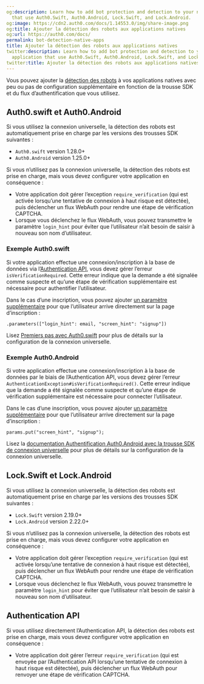 ```yaml
---
og:description: Learn how to add bot protection and detection to your native application
  that use Auth0.Swift, Auth0.Android, Lock.Swift, and Lock.Android.
og:image: https://cdn2.auth0.com/docs/1.14553.0/img/share-image.png
og:title: Ajouter la détection des robots aux applications natives
og:url: https://auth0.com/docs/
permalink: bot-detection-native-apps
title: Ajouter la détection des robots aux applications natives
twitter:description: Learn how to add bot protection and detection to your native
  application that use Auth0.Swift, Auth0.Android, Lock.Swift, and Lock.Android.
twitter:title: Ajouter la détection des robots aux applications natives
---
```


Vous pouvez ajouter la [détection des robots](/attack-protection/bot-detection) à vos applications natives avec peu ou pas de configuration supplémentaire en fonction de la trousse SDK et du flux d’authentification que vous utilisez.

## Auth0.swift et Auth0.Android

Si vous utilisez la connexion universelle, la détection des robots est automatiquement prise en charge par les versions des trousses SDK suivantes :

* `Auth0.swift` version 1.28.0+
* `Auth0.Android` version 1.25.0+

Si vous n’utilisez pas la connexion universelle, la détection des robots est prise en charge, mais vous devez configurer votre application en conséquence :

* Votre application doit gérer l’exception `require_verification` (qui est activée lorsqu’une tentative de connexion à haut risque est détectée), puis déclencher un flux WebAuth pour rendre une étape de vérification CAPTCHA.
* Lorsque vous déclenchez le flux WebAuth, vous pouvez transmettre le paramètre `login_hint` pour éviter que l’utilisateur n’ait besoin de saisir à nouveau son nom d’utilisateur.

### Exemple Auth0.swift

Si votre application effectue une connexion/inscription à la base de données via l’[Authentication API](/docs/api/authentication), vous devez gérer l’erreur `isVerificationRequired`. Cette erreur indique que la demande a été signalée comme suspecte et qu’une étape de vérification supplémentaire est nécessaire pour authentifier l’utilisateur.





Dans le cas d’une inscription, vous pouvez ajouter [un paramètre supplémentaire](/login/universal-login) pour que l’utilisateur arrive directement sur la page d’inscription :

`.parameters(["login_hint": email, "screen_hint": "signup"])`

Lisez [Premiers pas avec Auth0.swift](https://github.com/auth0/Auth0.swift#getting-started) pour plus de détails sur la configuration de la connexion universelle.

### Exemple Auth0.Android

Si votre application effectue une connexion/inscription à la base de données par le biais de l’Authentication API, vous devez gérer l’erreur `AuthenticationException#isVerificationRequired()`. Cette erreur indique que la demande a été signalée comme suspecte et qu’une étape de vérification supplémentaire est nécessaire pour connecter l’utilisateur.





Dans le cas d’une inscription, vous pouvez ajouter [un paramètre supplémentaire](/login/universal-login) pour que l’utilisateur arrive directement sur la page d’inscription :

`params.put("screen_hint", "signup");`

Lisez la [documentation Authentification Auth0.Android avec la trousse SDK de connexion universelle](https://github.com/auth0/Auth0.Android#authentication-with-universal-login) pour plus de détails sur la configuration de la connexion universelle.

## Lock.Swift et Lock.Android

Si vous utilisez la connexion universelle, la détection des robots est automatiquement prise en charge par les versions des trousses SDK suivantes :

* `Lock.Swift` version 2.19.0+
* `Lock.Android` version 2.22.0+

Si vous n’utilisez pas la connexion universelle, la détection des robots est prise en charge, mais vous devez configurer votre application en conséquence :

* Votre application doit gérer l’exception `require_verification` (qui est activée lorsqu’une tentative de connexion à haut risque est détectée), puis déclencher un flux WebAuth pour rendre une étape de vérification CAPTCHA.
* Lorsque vous déclenchez le flux WebAuth, vous pouvez transmettre le paramètre `login_hint` pour éviter que l’utilisateur n’ait besoin de saisir à nouveau son nom d’utilisateur.

## Authentication API

Si vous utilisez directement l’Authentication API, la détection des robots est prise en charge, mais vous devez configurer votre application en conséquence :

* Votre application doit gérer l’erreur `require_verification` (qui est envoyée par l’Authentication API lorsqu’une tentative de connexion à haut risque est détectée), puis déclencher un flux WebAuth pour renvoyer une étape de vérification CAPTCHA.